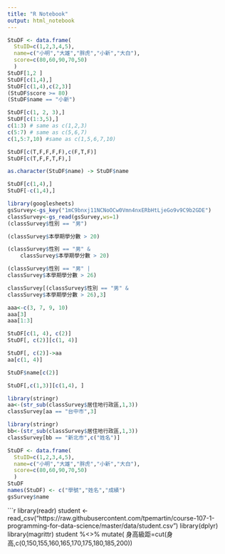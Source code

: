 ```yaml
---
title: "R Notebook"
output: html_notebook
---
```

```r
StuDF <- data.frame(
  StuID=c(1,2,3,4,5),
  name=c("小明","大雄","胖虎","小新","大白"),
  score=c(80,60,90,70,50)
  )
StuDF[1,2 ]
StuDF[c(1,4),]
StuDF[c(1,4),c(2,3)]
(StuDF$score >= 80)
(StuDF$name == "小新")
```

```r
StuDF[c(1, 2, 3),]
StuDF[c(1:3,5),]
c(1:3) # same as c(1,2,3)
c(5:7) # same as c(5,6,7)
c(1,5:7,10) #same as c(1,5,6,7,10)
```

```r
StuDF[c(T,F,F,F,F),c(F,T,F)]
StuDF[c(T,F,F,T,F),]
```

```r
as.character(StuDF$name) -> StuDF$name
```

```r
StuDF[c(1,4),]
StuDF[-c(1,4),]
```


```r
library(googlesheets)
gsSurvey<-gs_key("1mC9bnxj11NCNoOCw0Vmn4nxERbHtLjeGo9v9C9b2GDE")
classSurvey<-gs_read(gsSurvey,ws=1)
(classSurvey$性別 == "男")

(classSurvey$本學期學分數 > 20)

(classSurvey$性別 == "男" & 
    classSurvey$本學期學分數 > 20)
```
```r
(classSurvey$性別 == "男" |
classSurvey$本學期學分數 > 26)

classSurvey[(classSurvey$性別 == "男" &
classSurvey$本學期學分數 > 26),3]

```

```r
aaa<-c(3, 7, 9, 10)
aaa[3]
aaa[1:3]
```
```r
StuDF[c(1, 4), c(2)]
StuDF[, c(2)][c(1, 4)]

StuDF[, c(2)]->aa
aa[c(1, 4)]
```
```r
StuDF$name[c(2)]
```
```r
StuDF[,c(1,3)][c(1,4), ]
```
```r
library(stringr)
aa<-(str_sub(classSurvey$居住地行政區,1,3))
classSurvey[aa == "台中市",3]
```
```r
library(stringr)
bb<-(str_sub(classSurvey$居住地行政區,1,3))
classSurvey[bb == "新北市",c("姓名")]
```
```r
StuDF <- data.frame(
  StuID=c(1,2,3,4,5),
  name=c("小明","大雄","胖虎","小新","大白"),
  score=c(80,60,90,70,50)
  )
StuDF 
names(StuDF) <- c("學號","姓名","成績")
gsSurvey$name
```

```r
library(readr)
student <- read_csv("https://raw.githubusercontent.com/tpemartin/course-107-1-programming-for-data-science/master/data/student.csv")
library(dplyr)
library(magrittr)
student %<>% mutate(
  身高級距=cut(身高,c(0,150,155,160,165,170,175,180,185,200))